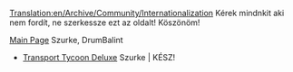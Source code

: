 [[Translation:en/Archive/Community/Internationalization]]
Kérek mindnkit aki nem fordít, ne szerkessze ezt az oldalt!
Köszönöm!

[[en/Hu/Main Page|Main Page]] Szurke, DrumBalint
* [[hu/Archive/OpenTTD/Transport Tycoon Deluxe|Transport Tycoon Deluxe]] Szurke | KÉSZ!
